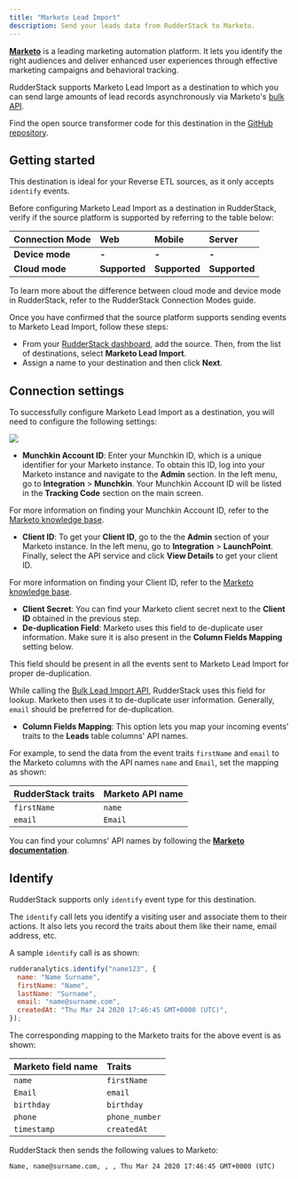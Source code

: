 ```yaml
---
title: "Marketo Lead Import"
description: Send your leads data from RudderStack to Marketo.
---
```


[**Marketo**](https://marketo.com) is a leading marketing automation platform. It lets you identify the right audiences and deliver enhanced user experiences through effective marketing campaigns and behavioral tracking.

RudderStack supports Marketo Lead Import as a destination to which you can send large amounts of lead records asynchronously via Marketo's [bulk API](https://developers.marketo.com/rest-api/bulk-import/bulk-lead-import/).

<div class="infoBlock">
Find the open source transformer code for this destination in the <a href="https://github.com/rudderlabs/rudder-transformer/tree/master/src/v0/destinations/marketo_bulk_upload">GitHub repository</a>.
</div>

## Getting started

<div class="successBlock">
This destination is ideal for your <Link to="/sources/reverse-etl/">Reverse ETL</Link> sources, as it only accepts <code class="inline-code">identify</code> events.
</div>

Before configuring Marketo Lead Import as a destination in RudderStack, verify if the source platform is supported by referring to the table below:

| **Connection Mode** | **Web** | **Mobile** | **Server** |
| :--- | :--- | :--- | :--- |
| **Device mode** | **-** | **-** | **-** |
| **Cloud mode** | **Supported** | **Supported** | **Supported** |

<div class="infoBlock">
To learn more about the difference between cloud mode and device mode in RudderStack, refer to the <Link to="/destinations/rudderstack-connection-modes/">RudderStack Connection Modes</Link> guide.
</div>

Once you have confirmed that the source platform supports sending events to Marketo Lead Import, follow these steps:

- From your [RudderStack dashboard](https://app.rudderstack.com/), add the source. Then, from the list of destinations, select **Marketo Lead Import**.
- Assign a name to your destination and then click **Next**.

## Connection settings

To successfully configure Marketo Lead Import as a destination, you will need to configure the following settings:

<img src="../../assets/event-stream-destinations/marketo-lead-import-connection-settings.png" />

- **Munchkin Account ID**: Enter your Munchkin ID, which is a unique identifier for your Marketo instance. To obtain this ID, log into your Marketo instance and navigate to the **Admin** section. In the left menu, go to **Integration** > **Munchkin**. Your Munchkin Account ID will be listed in the **Tracking Code** section on the main screen.

<div class="infoBlock">

For more information on finding your Munchkin Account ID, refer to the <a href="https://nation.marketo.com/t5/knowledgebase/how-to-find-your-munchkin-id-for-a-marketo-instance/ta-p/248432">Marketo knowledge base</a>.
</div>

- **Client ID**: To get your **Client ID**, go to the the **Admin** section of your Marketo instance. In the left menu, go to **Integration** > **LaunchPoint**. Finally, select the API service and click **View Details** to get your client ID.

<div class="infoBlock">

For more information on finding your Client ID, refer to the <a href="https://developers.marketo.com/rest-api/authentication/">Marketo knowledge base</a>.
</div>

- **Client Secret**: You can find your Marketo client secret next to the **Client ID** obtained in the previous step.
- **De-duplication Field**: Marketo uses this field to de-duplicate user information. Make sure it is also present in the **Column Fields Mapping** setting below.

<div class="warningBlock">

This field should be present in all the events sent to Marketo Lead Import for proper de-duplication.
</div>

<div class="infoBlock">

While calling the <a href="https://developers.marketo.com/rest-api/bulk-import/bulk-lead-import/">Bulk Lead Import API</a>, RudderStack uses this field for lookup. Marketo then uses it to de-duplicate user information. Generally, <code class="inline-code">email</code> should be preferred for de-duplication.
</div>

- **Column Fields Mapping**: This option lets you map your incoming events' traits to the **Leads** table columns' API names. 

For example, to send the data from the event traits `firstName` and `email` to the Marketo columns with the API names `name` and `Email`, set the mapping as shown:

| **RudderStack traits** | **Marketo API name** |
| :--- | :--- |
| `firstName` | `name` |
| `email` | `Email` |

You can find your columns' API names by following the [**Marketo documentation**](https://developers.marketo.com/rest-api/bulk-import/bulk-custom-object-import/).

## Identify

<div class="infoBlock">
RudderStack supports only <code class="inline-code">identify</code> event type for this destination.
</div>

The <Link to="/event-spec/standard-events/identify">`identify`</Link> call lets you identify a visiting user and associate them to their actions. It also lets you record the traits about them like their name, email address, etc.

A sample `identify` call is as shown:

```javascript
rudderanalytics.identify("name123", {
  name: "Name Surname",
  firstName: "Name",
  lastName: "Surname",
  email: "name@surname.com",
  createdAt: "Thu Mar 24 2020 17:46:45 GMT+0000 (UTC)",
});
```

The corresponding mapping to the Marketo traits for the above event is as shown:

| **Marketo field name** | **Traits** |
| :--- | :--- |
| `name` | `firstName` |
| `Email` | `email` |
| `birthday` | `birthday` |
| `phone` | `phone_number` |
| `timestamp` | `createdAt` |

RudderStack then sends the following values to Marketo:

```
Name, name@surname.com, , , Thu Mar 24 2020 17:46:45 GMT+0000 (UTC)
```


